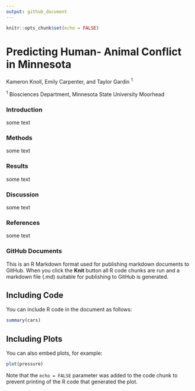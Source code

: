 ```yaml
---
output: github_document
---
```


```r
knitr::opts_chunk$set(echo = FALSE)
```

# Predicting Human- Animal Conflict in Minnesota

Kameron Knoll, Emily Carpenter, and Taylor Gardin ^1^

^1^ Biosciences Department, Minnesota State University Moorhead

### **Introduction**

some text

### **Methods**

some text

### **Results**

some text

### **Discussion**

some text

### **References**

some text

### GitHub Documents

This is an R Markdown format used for publishing markdown documents to GitHub. When you click the **Knit** button all R code chunks are run and a markdown file (.md) suitable for publishing to GitHub is generated.

## Including Code

You can include R code in the document as follows:

```r
summary(cars)
```

## Including Plots

You can also embed plots, for example:

```r
plot(pressure)
```

Note that the `echo = FALSE` parameter was added to the code chunk to prevent printing of the R code that generated the plot.

